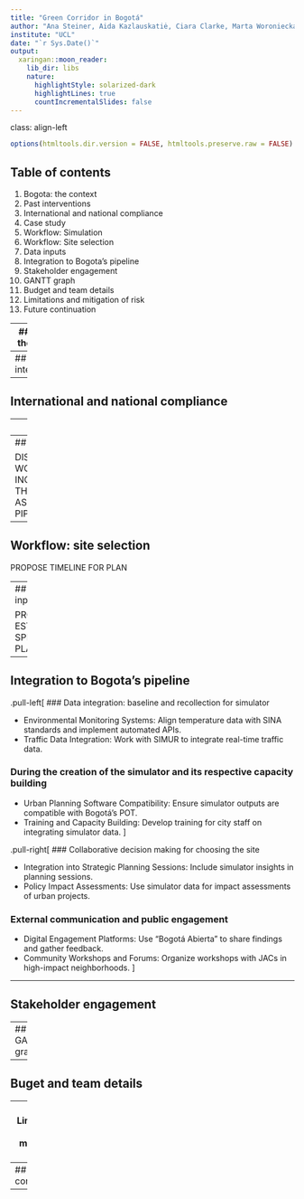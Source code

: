 ```yaml
---
title: "Green Corridor in Bogotá"
author: "Ana Steiner, Aida Kazlauskatiė, Ciara Clarke, Marta Woroniecka and Hannah Schuller"
institute: "UCL"
date: "`r Sys.Date()`"
output:
  xaringan::moon_reader:
    lib_dir: libs
    nature:
      highlightStyle: solarized-dark
      highlightLines: true
      countIncrementalSlides: false
---
```

class: align-left
```r
options(htmltools.dir.version = FALSE, htmltools.preserve.raw = FALSE)
```
## Table of contents

1. Bogota: the context
2. Past interventions
3. International and national compliance
4. Case study
5. Workflow: Simulation
6. Workflow: Site selection
7. Data inputs
8. Integration to Bogota's pipeline
9. Stakeholder engagement
10. GANTT graph
11. Budget and team details
12. Limitations and mitigation of risk
13. Future continuation

---
## Bogota: the context 

---
## Past interventions
```r
knitr::include_graphics("map.png")
```

---
## International and national compliance

---
## Case study

OFFER A LOGICAL workflow that incorporates EO data (at least one dataset required)

---
## Workflow: simulation

DISCUSS HOW DATA + WORKFLOW CAN BE INCORPORATED INTO THE CITY'S 'BUSINESS AS USUAL' DATA PIPELINES/WORKFLOWS

---
## Workflow: site selection

PROPOSE TIMELINE FOR PLAN

---
## Data inputs

PROPOSE ESTIMATED SPENDING PLAN

---

## Integration to Bogota's pipeline

.pull-left[
### Data integration: baseline and recollection for simulator

- Environmental Monitoring Systems: Align temperature data with SINA standards and implement automated APIs.
- Traffic Data Integration: Work with SIMUR to integrate real-time traffic data.

### During the creation of the simulator and its respective capacity building

- Urban Planning Software Compatibility: Ensure simulator outputs are compatible with Bogotá's POT.
- Training and Capacity Building: Develop training for city staff on integrating simulator data.
]

.pull-right[
### Collaborative decision making for choosing the site

- Integration into Strategic Planning Sessions: Include simulator insights in planning sessions.
- Policy Impact Assessments: Use simulator data for impact assessments of urban projects.

### External communication and public engagement

- Digital Engagement Platforms: Use "Bogotá Abierta" to share findings and gather feedback.
- Community Workshops and Forums: Organize workshops with JACs in high-impact neighborhoods.
]

---

## Stakeholder engagement

---
## GANTT graph

---

## Buget and team details


---
## Limitations and mitigation of risk

---
## Future continuation

---